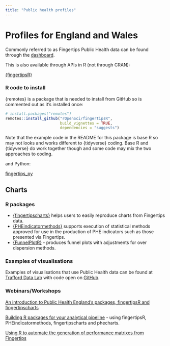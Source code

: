```yaml
---
title: "Public health profiles"
---
```


# Profiles for England and Wales

Commonly referred to as Fingertips Public Health data can be found through the [dashboard](https://fingertips.phe.org.uk/).

This is also available through APIs in R (not through CRAN):

[{fingertipsR}](https://github.com/ropensci/fingertipsR)

### R code to install

{remotes} is a package that is needed to install from GitHub so is commented out as it's installed once:

```r
# install.packages("remotes") 
remotes::install_github("rOpenSci/fingertipsR",
                        build_vignettes = TRUE,
                        dependencies = "suggests")
```

Note that the example code in the README for this package is base R so may not looks and works different to {tidyverse} coding. 
Base R and {tidyverse} do work together though and some code may mix the two approaches to coding.

and Python:

[fingertips_py](https://fingertips-py.readthedocs.io/en/latest/)

## Charts

### R packages

- [{fingertipscharts}](https://github.com/ukhsa-collaboration/fingertipscharts) helps users to easily reproduce charts from Fingertips data.
- [{PHEindicatormethods}](https://github.com/ukhsa-collaboration/PHEindicatormethods) supports execution of statistical methods approved for use in the production of PHE indicators such as those presented via Fingertips.
- [{FunnelPlotR}](https://github.com/nhs-r-community/FunnelPlotR) - produces funnel plots with adjustments for over dispersion methods.

### Examples of visualisations

Examples of visualisations that use Public Health data can be found at [Trafford Data Lab](https://www.trafforddatalab.io/) with code open on [GitHub](https://github.com/traffordDataLab). 

### Webinars/Workshops

[An introduction to Public Health England's packages, fingertipsR and fingertipscharts](https://www.youtube.com/watch?v=veJlBNoK1zA)

[Building R packages for your analytical pipeline](https://www.youtube.com/watch?v=YjUPgHuw53E) - using fingertipsR, PHEindicatormethods, fingertipscharts and phecharts.

[Using R to automate the generation of performance matrixes from Fingertips](https://www.youtube.com/watch?v=8jcPwD8x8WE&t=14727s)